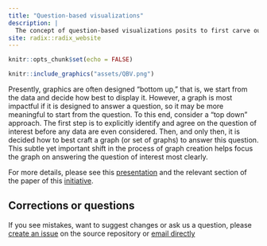 ```yaml
---
title: "Question-based visualizations"
description: |
  The concept of question-based visualizations posits to first carve out the scientific question of interest clearly and explicitly, and then only to shift attention to the data at hand and any possible visualizations. 
site: radix::radix_website
---
```


```r
knitr::opts_chunk$set(echo = FALSE)
```

```r
knitr::include_graphics("assets/QBV.png")
```

Presently, graphics are often designed “bottom up,” that is, we start from the data and decide how best to display it. However, a graph is most impactful if it is designed to answer a question, so it may be more meaningful to start from the question. To this end, consider a “top down” approach. The first step is to explicitly identify and agree on the question of interest before any data are even considered. Then, and only then, it is decided how to best craft a graph (or set of graphs) to answer this question. This subtle yet important shift in the process of graph creation helps focus the graph on answering the question of interest most clearly.

For more details, please see this [presentation](assets/QBV-Wright-RSS2019.pdf) and the relevant section of the paper of this [initiative](initiative.html).

## Corrections or questions {.appendix}

If you see mistakes, want to suggest changes or ask us a question, please [create an issue](https://github.com/GraphicsPrinciples/GraphicsPrinciples.github.io/issues) on the source repository or [email directly](mailto:bailliem@gmail.com)
